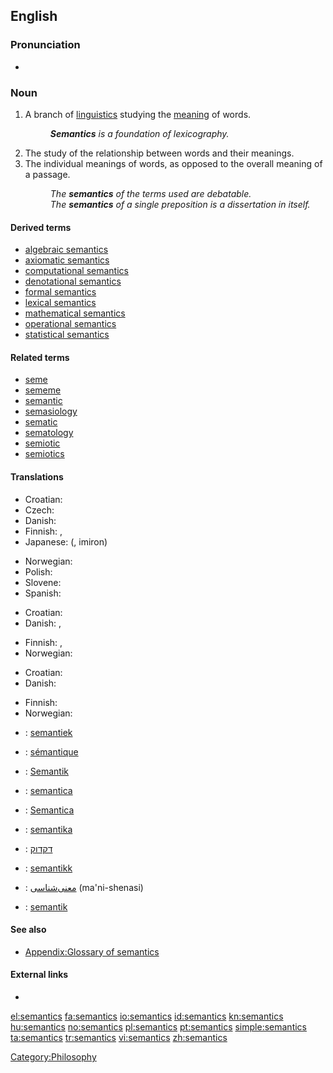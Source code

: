 ==English==
{{wikipedia}}

===Pronunciation===
* {{IPA|/sɪˈmæntɪks/}}

===Noun===
{{en-noun|-}}

# {{linguistics}} A branch of [[linguistics]] studying the [[meaning]] of words.
#: '''''Semantics''' is a foundation of lexicography.''
# The study of the relationship between words and their meanings.
# The individual meanings of words, as opposed to the overall meaning of a passage.
#: ''The '''semantics''' of the terms used are debatable.''
#: ''The '''semantics''' of a single preposition is a dissertation in itself.''

====Derived terms====
* [[algebraic semantics]]
* [[axiomatic semantics]]
* [[computational semantics]]
* [[denotational semantics]]
* [[formal semantics]]
* [[lexical semantics]]
* [[mathematical semantics]]
* [[operational semantics]]
* [[statistical semantics]]

====Related terms====
* [[seme]]
* [[sememe]]
* [[semantic]]
* [[semasiology]]
* [[sematic]]
* [[sematology]]
* [[semiotic]]
* [[semiotics]]

====Translations====
{{trans-top|science of the meaning of words}}
* Croatian: {{t-|hr|semantika|f}}
* Czech: {{t-|cs|sémantika|f}}
* Danish: {{t|da|semantik|c}}
* Finnish: {{t-|fi|semantiikka}}, {{t-|fi|merkitysoppi}}
* Japanese: {{Jpan|[[意味論]]}} ({{Jpan|[[いみろん]]}}, imiron)
{{trans-mid}}
* Norwegian: {{t+|no|semantikk|m}}
* Polish: {{t+|pl|semantyka|f}}
* Slovene: {{t+|sl|pomenoslovje|n}}
* Spanish: {{t+|es|semántica|f}}
{{trans-bottom}}

{{trans-top|study of the relationship between words and their meanings}}
* Croatian: {{t-|hr|semantika|f}}
* Danish: {{t|da|semantik|c}}, {{t|da|betydningslære|c}}
{{trans-mid}}
* Finnish: {{t-|fi|semantiikka}}, {{t-|fi|merkitysoppi}}
* Norwegian: {{t+|no|semantikk|m}}
{{trans-bottom}}

{{trans-top|individual meanings of words}}
* Croatian: {{t-|hr|semantika|f}}
* Danish: {{t|da|semantik|c}}
{{trans-mid}}
* Finnish: {{t-|fi|semantiikka}}
* Norwegian: {{t+|no|semantikk|m}}
{{trans-bottom}}

{{checktrans-top}}
* {{ttbc|Dutch}}: [[semantiek]] {{f}}
* {{ttbc|French}}: [[sémantique]] {{f}}
* {{ttbc|German}}: [[Semantik]] {{f}}
* {{ttbc|Interlingua}}: [[semantica]]
* {{ttbc|Italian}}: [[Semantica]] {{f}}
* {{ttbc|Lithuanian}}: [[semantika]] {{f}}
* {{ttbc|Hebrew}}: [[דקדוק]]
* {{ttbc|Norwegian}}: [[semantikk]] {{c}}
* {{ttbc|Persian}}: [[معنی‌شناسی]] (ma'ni-shenasi)
* {{ttbc|Swedish}}: [[semantik]] {{c}}
{{trans-bottom}}

====See also====
* [[Appendix:Glossary of semantics]]

====External links====
<!-- Note: absent in Webster 1913 and Century 1911 -->
* {{R:OneLook}}

[[Category:Philosophy]]

[[el:semantics]]
[[fa:semantics]]
[[io:semantics]]
[[id:semantics]]
[[kn:semantics]]
[[hu:semantics]]
[[no:semantics]]
[[pl:semantics]]
[[pt:semantics]]
[[simple:semantics]]
[[ta:semantics]]
[[tr:semantics]]
[[vi:semantics]]
[[zh:semantics]]